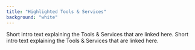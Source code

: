 ```yaml
---
title: "Highlighted Tools & Services"
background: "white"
---
```




Short intro text explaining the Tools & Services that are linked here. Short intro text explaining the Tools & Services that are linked here.

<CardGroup>
    <Card
        type="tool"
        title="OER Policy Development Tool"
        author="Lumen Learning"
        href="https://policy.lumenlearning.com/"
        maphref="https://oerworldmap.org/resource/urn%3Auuid%3A5a3bb8ed-5657-483f-b297-659c08b592e7"
    ></Card>
    <Card
        type="tool"
        title="CC Toolkit for Business"
        author="Creative Commons"
        href="https://business-toolkit.creativecommons.org/"
        maphref="https://oerworldmap.org/resource/urn:uuid:c22bc165-b46f-4b97-9e47-41052c2f6ed8"
    ></Card>
</CardGroup>